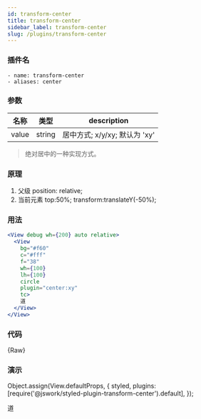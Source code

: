 ```yaml
---
id: transform-center
title: transform-center
sidebar_label: transform-center
slug: /plugins/transform-center
---
```


### 插件名

```config
- name: transform-center
- aliases: center
```

### 参数

| 名称  | 类型   | description                   |
| ----- | ------ | ----------------------------- |
| value | string | 居中方式; x/y/xy; 默认为 'xy' |

> 绝对居中的一种实现方式。

### 原理

1. 父级 position: relative;
2. 当前元素 top:50%; transform:translateY(-50%); 

### 用法

```jsx
<View debug wh={200} auto relative>
  <View
    bg="#f60"
    c="#fff"
    f="38"
    wh={100}
    lh={100}
    circle
    plugin="center:xy"
    tc>
    道
  </View>
</View>
```

### 代码


<CodeBlock className="language-jsx">{Raw}</CodeBlock>

### 演示

Object.assign(View.defaultProps, {
  styled,
  plugins: [require('@jswork/styled-plugin-transform-center').default],
});

<View debug wh={200} auto relative>
  <View
    bg="#f60"
    c="#fff"
    f="38"
    wh={100}
    lh={100}
    circle
    plugin="center:xy"
    tc>
    道
  </View>
</View>
